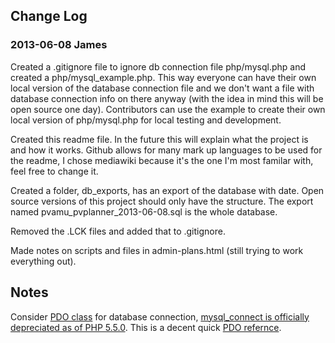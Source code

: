 ==Change Log==
===2013-06-08 James===
Created a .gitignore file to ignore db connection file php/mysql.php and created a php/mysql_example.php. This way everyone can have their own local version of the database connection file and we don't want a file with database connection info on there anyway (with the idea in mind this will be open source one day). Contributors can use the example to create their own local version of php/mysql.php for local testing and development.

Created this readme file. In the future this will explain what the project is and how it works. Github allows for many mark up languages to be used for the readme, I chose mediawiki because it's the one I'm most familar with, feel free to change it.

Created a folder, db_exports, has an export of the database with date. Open source versions of this project should only have the structure. The export named pvamu_pvplanner_2013-06-08.sql is the whole database.

Removed the .LCK files and added that to .gitignore.

Made notes on scripts and files in admin-plans.html (still trying to work everything out).


==Notes==
Consider [http://www.php.net/manual/en/class.pdo.php PDO class] for database connection, [http://php.net/manual/en/function.mysql-connect.php mysql_connect is officially depreciated as of PHP 5.5.0]. This is a decent quick [http://net.tutsplus.com/tutorials/php/why-you-should-be-using-phps-pdo-for-database-access/ PDO refernce].
